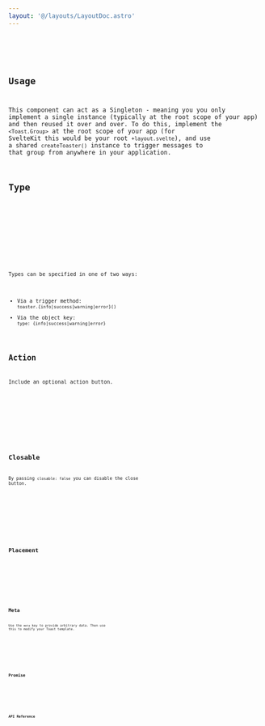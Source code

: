 ```yaml
---
layout: '@/layouts/LayoutDoc.astro'
---
```









<Preview client:load>
	<Fragment slot="preview">
		<Default client:visible />
	</Fragment>
	<Fragment slot="code">
		<Code code={DefaultRaw} lang="svelte" />
	</Fragment>
</Preview>

## Usage

This component can act as a Singleton - meaning you you only implement a single instance (typically at the root scope of your app) and then reused it over and over. To do this, implement the `<Toast.Group>` at the root scope of your app (for SvelteKit this would be your root `+layout.svelte`), and use a shared `createToaster()` instance to trigger messages to that group from anywhere in your application.

## Type

<Preview client:load>
	<Fragment slot="preview">
		<Type client:visible />
	</Fragment>
	<Fragment slot="code">
		<Code code={TypeRaw} lang="svelte" />
	</Fragment>
</Preview>

Types can be specified in one of two ways:

- Via a trigger method: `toaster.{info|success|warning|error}()`
- Via the object key: `type: {info|success|warning|error}`

## Action

Include an optional action button.

<Preview client:load>
	<Fragment slot="preview">
		<Action client:visible />
	</Fragment>
	<Fragment slot="code">
		<Code code={ActionRaw} lang="svelte" />
	</Fragment>
</Preview>

## Closable

By passing `closable: false` you can disable the close button.

<Preview client:load>
	<Fragment slot="preview">
		<Closable client:visible />
	</Fragment>
	<Fragment slot="code">
		<Code code={ClosableRaw} lang="svelte" />
	</Fragment>
</Preview>

## Placement

<Preview client:load>
	<Fragment slot="preview">
		<Placement client:visible />
	</Fragment>
	<Fragment slot="code">
		<Code code={PlacementRaw} lang="svelte" />
	</Fragment>
</Preview>

## Meta

Use the `meta` key to provide arbitrary data. Then use this to modify your Toast template.

<Preview client:load>
	<Fragment slot="preview">
		<Meta client:visible />
	</Fragment>
	<Fragment slot="code">
		<Code code={MetaRaw} lang="svelte" />
	</Fragment>
</Preview>

## Promise

<Preview client:load>
	<Fragment slot="preview">
		<Promise client:visible />
	</Fragment>
	<Fragment slot="code">
		<Code code={PromiseRaw} lang="svelte" />
	</Fragment>
</Preview>

## API Reference

<ApiTable />
